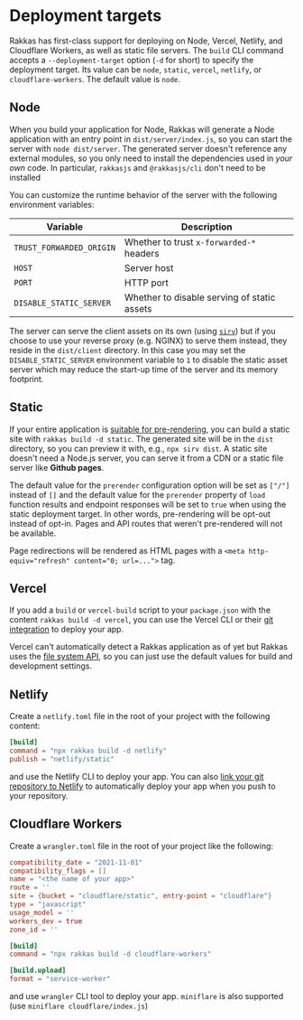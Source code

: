 # Deployment targets

Rakkas has first-class support for deploying on Node, Vercel, Netlify, and Cloudflare Workers, as well as static file servers. The `build` CLI command accepts a `--deployment-target` option (`-d` for short) to specify the deployment target. Its value can be `node`, `static`, `vercel`, `netlify`, or `cloudflare-workers`. The default value is `node`.

## Node

When you build your application for Node, Rakkas will generate a Node application with an entry point in `dist/server/index.js`, so you can start the server with `node dist/server`. The generated server doesn't reference any external modules, so you only need to install the dependencies used in _your own_ code. In particular, `rakkasjs` and `@rakkasjs/cli` don't need to be installed

You can customize the runtime behavior of the server with the following environment variables:

| Variable                 | Description                                 |
| ------------------------ | ------------------------------------------- |
| `TRUST_FORWARDED_ORIGIN` | Whether to trust `x-forwarded-*` headers    |
| `HOST`                   | Server host                                 |
| `PORT`                   | HTTP port                                   |
| `DISABLE_STATIC_SERVER`  | Whether to disable serving of static assets |

The server can serve the client assets on its own (using [`sirv`](https://github.com/lukeed/sirv)) but if you choose to use your reverse proxy (e.g. NGINX) to serve them instead, they reside in the `dist/client` directory. In this case you may set the `DISABLE_STATIC_SERVER` environment variable to `1` to disable the static asset server which may reduce the start-up time of the server and its memory footprint.

## Static <a id="static"/>

If your entire application is [suitable for pre-rendering](./rendering-modes#pre-rendering), you can build a static site with `rakkas build -d static`. The generated site will be in the `dist` directory, so you can preview it with, e.g., `npx sirv dist`. A static site doesn't need a Node.js server, you can serve it from a CDN or a static file server like **Github pages**.

The default value for the `prerender` configuration option will be set as `["/"]` instead of `[]` and the default value for the `prerender` property of `load` function results and endpoint responses will be set to `true` when using the static deployment target. In other words, pre-rendering will be opt-out instead of opt-in. Pages and API routes that weren't pre-rendered will not be available.

Page redirections will be rendered as HTML pages with a `<meta http-equiv="refresh" content="0; url=...">` tag.

## Vercel

If you add a `build` or `vercel-build` script to your `package.json` with the content `rakkas build -d vercel`, you can use the Vercel CLI or their [git integration](https://vercel.com/docs/concepts/git) to deploy your app.

Vercel can't automatically detect a Rakkas application as of yet but Rakkas uses the [file system API](https://vercel.com/docs/file-system-api), so you can just use the default values for build and development settings.

## Netlify

Create a `netlify.toml` file in the root of your project with the following content:

```toml
[build]
command = "npx rakkas build -d netlify"
publish = "netlify/static"
```

and use the Netlify CLI to deploy your app. You can also [link your git repository to Netlify](https://docs.netlify.com/configure-builds/get-started/) to automatically deploy your app when you push to your repository.

## Cloudflare Workers

Create a `wrangler.toml` file in the root of your project like the following:

```toml
compatibility_date = "2021-11-01"
compatibility_flags = []
name = "<the name of your app>"
route = ''
site = {bucket = "cloudflare/static", entry-point = "cloudflare"}
type = "javascript"
usage_model = ''
workers_dev = true
zone_id = ''

[build]
command = "npx rakkas build -d cloudflare-workers"

[build.upload]
format = "service-worker"
```

and use `wrangler` CLI tool to deploy your app. `miniflare` is also supported (use `miniflare cloudflare/index.js`)
